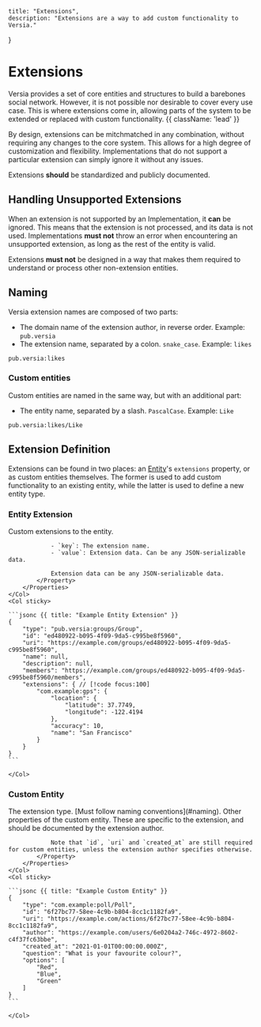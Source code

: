     title: "Extensions",
    description: "Extensions are a way to add custom functionality to Versia."
}

# Extensions

Versia provides a set of core entities and structures to build a barebones social network. However, it is not possible nor desirable to cover every use case. This is where extensions come in, allowing parts of the system to be extended or replaced with custom functionality. {{ className: 'lead' }}

By design, extensions can be mitchmatched in any combination, without requiring any changes to the core system. This allows for a high degree of customization and flexibility. Implementations that do not support a particular extension can simply ignore it without any issues.

Extensions **should** be standardized and publicly documented.

## Handling Unsupported Extensions

When an extension is not supported by an Implementation, it **can** be ignored. This means that the extension is not processed, and its data is not used. Implementations **must not** throw an error when encountering an unsupported extension, as long as the rest of the entity is valid.

Extensions **must not** be designed in a way that makes them required to understand or process other non-extension entities.

## Naming

Versia extension names are composed of two parts:
- The domain name of the extension author, in reverse order. Example: `pub.versia`
- The extension name, separated by a colon. `snake_case`. Example: `likes`

``` {{ title: "Example Extension Name" }}
pub.versia:likes
```

### Custom entities

Custom entities are named in the same way, but with an additional part:
- The entity name, separated by a slash. `PascalCase`. Example: `Like`

``` {{ title: "Example Custom Entity Type" }}
pub.versia:likes/Like
```

## Extension Definition

Extensions can be found in two places: an [Entity](/entities#entity-definition)'s `extensions` property, or as custom entities themselves. The former is used to add custom functionality to an existing entity, while the latter is used to define a new entity type.

### Entity Extension

<Row>
    <Col>
        <Properties name="EntityExtension">
            <Property name="extensions" type="Record<string, JSONData>" required={false}>
                Custom extensions to the entity.

                - `key`: The extension name.
                - `value`: Extension data. Can be any JSON-serializable data.

                Extension data can be any JSON-serializable data.
            </Property>
        </Properties>
    </Col>
    <Col sticky>

    ```jsonc {{ title: "Example Entity Extension" }}
    {
        "type": "pub.versia:groups/Group",
        "id": "ed480922-b095-4f09-9da5-c995be8f5960",
        "uri": "https://example.com/groups/ed480922-b095-4f09-9da5-c995be8f5960",
        "name": null,
        "description": null,
        "members": "https://example.com/groups/ed480922-b095-4f09-9da5-c995be8f5960/members",
        "extensions": { // [!code focus:100]
            "com.example:gps": {
                "location": {
                    "latitude": 37.7749,
                    "longitude": -122.4194
                },
                "accuracy": 10,
                "name": "San Francisco"
            }
        }
    }
    ```

    </Col>
</Row>

### Custom Entity

<Row>
    <Col>
        <Properties name="CustomEntity">
            <Property name="type" type="string" required={true}>
                The extension type. [Must follow naming conventions](#naming).
            </Property>
            <Property name="other">
                Other properties of the custom entity. These are specific to the extension, and should be documented by the extension author.

                Note that `id`, `uri` and `created_at` are still required for custom entities, unless the extension author specifies otherwise.
            </Property>
        </Properties>
    </Col>
    <Col sticky>

    ```jsonc {{ title: "Example Custom Entity" }}
    {
        "type": "com.example:poll/Poll",
        "id": "6f27bc77-58ee-4c9b-b804-8cc1c1182fa9",
        "uri": "https://example.com/actions/6f27bc77-58ee-4c9b-b804-8cc1c1182fa9",
        "author": "https://example.com/users/6e0204a2-746c-4972-8602-c4f37fc63bbe",
        "created_at": "2021-01-01T00:00:00.000Z",
        "question": "What is your favourite colour?",
        "options": [
            "Red",
            "Blue",
            "Green"
        ]
    }
    ```

    </Col>
</Row>